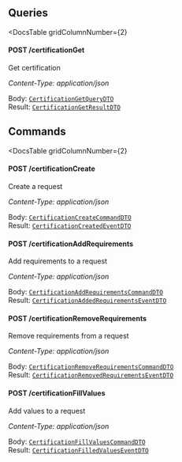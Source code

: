 


<div
  class={"spacer"}
/>



## Queries

<DocsTable
  gridColumnNumber={2}
>

  <div>

  

#### POST /certificationGet



Get certification

*Content-Type: application/json*
  </div>

  <div>

    
Body: [`CertificationGetQueryDTO`](#certification-get)  
Result: [`CertificationGetResultDTO`](#certification-get)
  </div>
</DocsTable>

<div
  class={"spacer"}
/>



## Commands

<DocsTable
  gridColumnNumber={2}
>

  <div>

  

#### POST /certificationCreate



Create a request

*Content-Type: application/json*
  </div>

  <div>

    
Body: [`CertificationCreateCommandDTO`](#certification-create)  
Result: [`CertificationCreatedEventDTO`](#certification-create)
  </div>

  <div>

  

#### POST /certificationAddRequirements



Add requirements to a request

*Content-Type: application/json*
  </div>

  <div>

    
Body: [`CertificationAddRequirementsCommandDTO`](#certification-add-requirements)  
Result: [`CertificationAddedRequirementsEventDTO`](#certification-add-requirements)
  </div>

  <div>

  

#### POST /certificationRemoveRequirements



Remove requirements from a request

*Content-Type: application/json*
  </div>

  <div>

    
Body: [`CertificationRemoveRequirementsCommandDTO`](#certification-remove-requirements)  
Result: [`CertificationRemovedRequirementsEventDTO`](#certification-remove-requirements)
  </div>

  <div>

  

#### POST /certificationFillValues



Add values to a request

*Content-Type: application/json*
  </div>

  <div>

    
Body: [`CertificationFillValuesCommandDTO`](#certification-fill-values)  
Result: [`CertificationFilledValuesEventDTO`](#certification-fill-values)
  </div>
</DocsTable>
